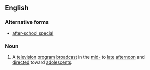 {{also|after-school special}}
==English==
{{wikipedia}}

===Alternative forms===
* [[after-school special]]

===Noun===
{{en-noun}}
# {{lb|en|US}} A [[television]] [[program]] [[broadcast]] in the [[mid-]] to [[late]] [[afternoon]] and [[direct]]ed toward [[adolescent]]s.